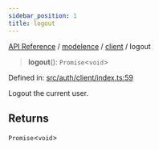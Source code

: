 ```yaml
---
sidebar_position: 1
title: logout
---
```


[API Reference](/api-reference/modelence/client/functions/../../../index) / [modelence](/api-reference/modelence/client/functions/../../index) / [client](/api-reference/modelence/client/functions/../index) / logout

> **logout**(): `Promise`\<`void`\>

Defined in: [src/auth/client/index.ts:59](https://github.com/modelence/modelence/blob/6663125b900e7f882bd1059aea6a268e42244b3a/packages/modelence/src/auth/client/index.ts#L59)

Logout the current user.

## Returns

`Promise`\<`void`\>

